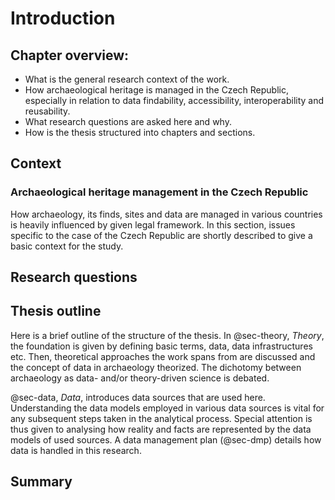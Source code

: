 # Introduction {.unnumbered #sec-intro}

::: {.callout-note}

## Chapter overview: {.unnumbered}

- What is the general research context of the work.
- How archaeological heritage is managed in the Czech Republic, especially in relation to data findability, accessibility, interoperability and reusability.
- What research questions are asked here and why.
- How is the thesis structured into chapters and sections.

:::

<!-- A paragraph of introductory text. -->

## Context {#sec-context}

<!-- research context, why is the work written, what gap is filled -->

### Archaeological heritage management in the Czech Republic

How archaeology, its finds, sites and data are managed in various countries is heavily influenced by given legal framework. In this section, issues specific to the case of the Czech Republic are shortly described to give a basic context for the study.


## Research questions {#sec-questions}

<!-- motivation: research questions -->


## Thesis outline {#sec-outline}

<!-- Briefly describe the structure of the work! -->

Here is a brief outline of the structure of the thesis.
In @sec-theory, *Theory*, the foundation is given by defining basic terms, data, data infrastructures etc.
Then, theoretical approaches the work spans from are discussed and the concept of data in archaeology theorized.  The dichotomy between archaeology as data- and/or theory-driven science is debated.

<!-- In @sec-method, *Method*, methodological boundaries are set up. -->

@sec-data, *Data*, introduces data sources that are used here.
Understanding the data models employed in various data sources is vital for any subsequent steps taken in the analytical process.
Special attention is thus given to analysing how reality and facts are represented by the data models of used sources.
A data management plan (@sec-dmp) details how data is handled in this research.

## Summary {.unnumbered}
